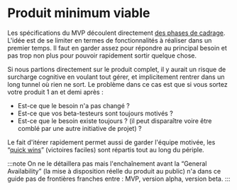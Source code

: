 # Produit minimum viable

Les spécifications du MVP découlent directement [des phases de cadrage](prototyping/scope.mdx). L'idée est de se limiter en termes de fonctionnalités à réaliser dans un premier temps. Il faut en garder assez pour répondre au principal besoin et pas trop non plus pour pouvoir rapidement sortir quelque chose.

Si nous partions directement sur le produit complet, il y aurait un risque de surcharge cognitive en voulant tout gérer, et implicitement rentrer dans un long tunnel où rien ne sort. Le problème dans ce cas est que si vous sortez votre produit 1 an et demi après :

- Est-ce que le besoin n'a pas changé ?
- Est-ce que vos beta-testeurs sont toujours motivés ?
- Est-ce que le besoin existe toujours ? (il peut disparaître voire être comblé par une autre initiative de projet) ?

Le fait d'itérer rapidement permet aussi de garder l'équipe motivée, les “[quick wins](https://fr.wiktionary.org/wiki/quick_win)” (victoires faciles) sont répartis tout au long du périple.

:::note
On ne le détaillera pas mais l'enchaînement avant la “General Availability” (la mise à disposition réelle du produit au public) n'a dans ce guide pas de frontières franches entre : MVP, version alpha, version beta.
:::
